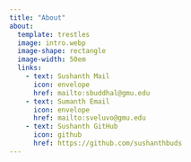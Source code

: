 ```yaml
---
title: "About"
about:
  template: trestles
  image: intro.webp
  image-shape: rectangle
  image-width: 50em
  links:
    - text: Sushanth Mail
      icon: envelope
      href: mailto:sbuddhal@gmu.edu
    - text: Sumanth Email
      icon: envelope
      href: mailto:sveluvo@gmu.edu
    - text: Sushanth GitHub
      icon: github
      href: https://github.com/sushanthbuds
---
```

